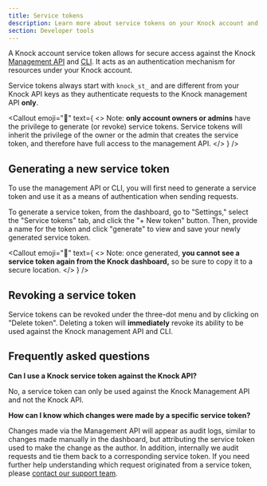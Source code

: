 ```yaml
---
title: Service tokens
description: Learn more about service tokens on your Knock account and how they are used to authenticate against the Knock management API.
section: Developer tools
---
```


A Knock account service token allows for secure access against the Knock [Management API](/developer-tools/management-api) and [CLI](/developer-tools/knock-cli). It acts as an authentication mechanism for resources under your Knock account.

Service tokens always start with `knock_st_` and are different from your Knock API keys as they authenticate requests to the Knock management API **only**.

<Callout
  emoji="🚨"
  text={
    <>
      Note: <strong>only account owners or admins</strong> have the privilege to
      generate (or revoke) service tokens. Service tokens will inherit the
      privilege of the owner or the admin that creates the service token, and
      therefore have full access to the management API.
    </>
  }
/>

## Generating a new service token

To use the management API or CLI, you will first need to generate a service token and use it as a means of authentication when sending requests.

To generate a service token, from the dashboard, go to "Settings," select the "Service tokens" tab, and click the "+ New token" button. Then, provide a name for the token and click "generate" to view and save your newly generated service token.

<Callout
  emoji="🚨"
  text={
    <>
      Note: once generated, <strong>you cannot see a service token again from the Knock dashboard,</strong> so be sure to copy it to a secure location.
    </>
  }
/>

## Revoking a service token

Service tokens can be revoked under the three-dot menu and by clicking on "Delete token". Deleting a token will **immediately** revoke its ability to be used against the Knock management API and CLI.

## Frequently asked questions

**Can I use a Knock service token against the Knock API?**

No, a service token can only be used against the Knock Management API and not the Knock API.

**How can I know which changes were made by a specific service token?**

Changes made via the Management API will appear as audit logs, similar to changes made manually in the dashboard, but attributing the service token used to make the change as the author. In addition, internally we audit requests and tie them back to a corresponding service token. If you need further help understanding which request originated from a service token, please [contact our support team](mailto:support@knock.app).
